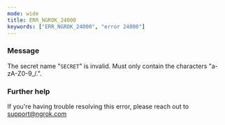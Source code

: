 ```yaml
---
mode: wide
title: ERR_NGROK_24000
keywords: ["ERR_NGROK_24000", "error 24000"]
---
```


### Message

The secret name "`SECRET`" is invalid. Must only contain the characters "a-zA-Z0-9\_/.".

### Further help

If you're having trouble resolving this error, please reach out to [support@ngrok.com](mailto:support@ngrok.com?subject=Help%20with%20ERR_NGROK_24000)
